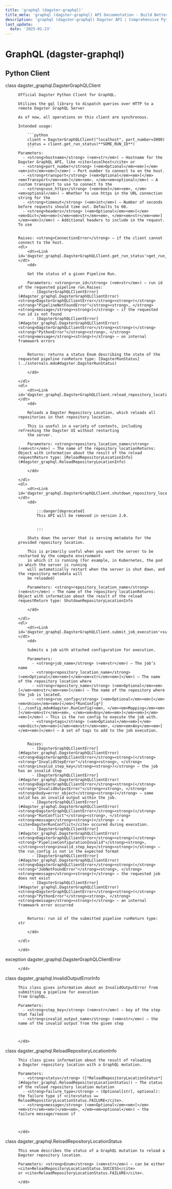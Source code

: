 ```yaml
---
title: 'graphql (dagster-graphql)'
title_meta: 'graphql (dagster-graphql) API Documentation - Build Better Data Pipelines | Python Reference Documentation for Dagster'
description: 'graphql (dagster-graphql) Dagster API | Comprehensive Python API documentation for Dagster, the data orchestration platform. Learn how to build, test, and maintain data pipelines with our detailed guides and examples.'
last_update:
  date: '2025-01-23'
---
```


<div class="section" id="graphql-dagster-graphql">


# GraphQL (dagster-graphql)

<div class="section" id="python-client">

## Python Client

<dl>
    <dt><Link id='dagster_graphql.DagsterGraphQLClient'>class dagster_graphql.DagsterGraphQLClient</Link></dt>
    <dd>

    Official Dagster Python Client for GraphQL.

    Utilizes the gql library to dispatch queries over HTTP to a remote Dagster GraphQL Server

    As of now, all operations on this client are synchronous.

    Intended usage:

        ```python
        client = DagsterGraphQLClient("localhost", port_number=3000)
        status = client.get_run_status(**SOME_RUN_ID**)
        ```
    Parameters: 
      - <strong>hostname</strong> (<em>str</em>) – Hostname for the Dagster GraphQL API, like <cite>localhost</cite> or
      - <strong>port_number</strong> (<em>Optional</em><em>[</em><em>int</em><em>]</em>) – Port number to connect to on the host.
      - <strong>transport</strong> (<em>Optional</em><em>[</em><em>Transport</em><em>]</em><em>, </em><em>optional</em>) – A custom transport to use to connect to the
      - <strong>use_https</strong> (<em>bool</em><em>, </em><em>optional</em>) – Whether to use https in the URL connection string for the
      - <strong>timeout</strong> (<em>int</em>) – Number of seconds before requests should time out. Defaults to 60.
      - <strong>headers</strong> (<em>Optional</em><em>[</em><em>Dict</em><em>[</em><em>str</em><em>, </em><em>str</em><em>]</em><em>]</em>) – Additional headers to include in the request. To use


    Raises: <strong>ConnectionError</strong> – if the client cannot connect to the host.
    <dl>
        <dt><Link id='dagster_graphql.DagsterGraphQLClient.get_run_status'>get_run_status</Link></dt>
        <dd>

        Get the status of a given Pipeline Run.

        Parameters: <strong>run_id</strong> (<em>str</em>) – run id of the requested pipeline run.Raises: 
          - [DagsterGraphQLClientError](#dagster_graphql.DagsterGraphQLClientError)<strong>DagsterGraphQLClientError</strong><strong>(</strong><strong>"PipelineNotFoundError"</strong><strong>, </strong><strong>message</strong><strong>)</strong> – if the requested run id is not found
          - [DagsterGraphQLClientError](#dagster_graphql.DagsterGraphQLClientError)<strong>DagsterGraphQLClientError</strong><strong>(</strong><strong>"PythonError"</strong><strong>, </strong><strong>message</strong><strong>)</strong> – on internal framework errors


        Returns: returns a status Enum describing the state of the requested pipeline runReturn type: [DagsterRunStatus](../internals.mdx#dagster.DagsterRunStatus)

        </dd>

    </dl>
    <dl>
        <dt><Link id='dagster_graphql.DagsterGraphQLClient.reload_repository_location'>reload_repository_location</Link></dt>
        <dd>

        Reloads a Dagster Repository Location, which reloads all repositories in that repository location.

        This is useful in a variety of contexts, including refreshing the Dagster UI without restarting
        the server.

        Parameters: <strong>repository_location_name</strong> (<em>str</em>) – The name of the repository locationReturns: Object with information about the result of the reload requestReturn type: [ReloadRepositoryLocationInfo](#dagster_graphql.ReloadRepositoryLocationInfo)

        </dd>

    </dl>
    <dl>
        <dt><Link id='dagster_graphql.DagsterGraphQLClient.shutdown_repository_location'>shutdown_repository_location</Link></dt>
        <dd>

            :::danger[deprecated]
            This API will be removed in version 2.0.


            :::

        Shuts down the server that is serving metadata for the provided repository location.

        This is primarily useful when you want the server to be restarted by the compute environment
        in which it is running (for example, in Kubernetes, the pod in which the server is running
        will automatically restart when the server is shut down, and the repository metadata will
        be reloaded)

        Parameters: <strong>repository_location_name</strong> (<em>str</em>) – The name of the repository locationReturns: Object with information about the result of the reload requestReturn type: ShutdownRepositoryLocationInfo

        </dd>

    </dl>
    <dl>
        <dt><Link id='dagster_graphql.DagsterGraphQLClient.submit_job_execution'>submit_job_execution</Link></dt>
        <dd>

        Submits a job with attached configuration for execution.

        Parameters: 
          - <strong>job_name</strong> (<em>str</em>) – The job’s name
          - <strong>repository_location_name</strong> (<em>Optional</em><em>[</em><em>str</em><em>]</em>) – The name of the repository location where
          - <strong>repository_name</strong> (<em>Optional</em><em>[</em><em>str</em><em>]</em>) – The name of the repository where the job is located.
          - <strong>run_config</strong> (<em>Optional</em><em>[</em><em>Union</em><em>[</em>[*RunConfig*](../config.mdx#dagster.RunConfig)<em>, </em><em>Mapping</em><em>[</em><em>str</em><em>, </em><em>Any</em><em>]</em><em>]</em><em>]</em>) – This is the run config to execute the job with.
          - <strong>tags</strong> (<em>Optional</em><em>[</em><em>Dict</em><em>[</em><em>str</em><em>, </em><em>Any</em><em>]</em><em>]</em>) – A set of tags to add to the job execution.


        Raises: 
          - [DagsterGraphQLClientError](#dagster_graphql.DagsterGraphQLClientError)<strong>DagsterGraphQLClientError</strong><strong>(</strong><strong>"InvalidStepError"</strong><strong>, </strong><strong>invalid_step_key</strong><strong>)</strong> – the job has an invalid step
          - [DagsterGraphQLClientError](#dagster_graphql.DagsterGraphQLClientError)<strong>DagsterGraphQLClientError</strong><strong>(</strong><strong>"InvalidOutputError"</strong><strong>, </strong><strong>body=error_object</strong><strong>)</strong> – some solid has an invalid output within the job.
          - [DagsterGraphQLClientError](#dagster_graphql.DagsterGraphQLClientError)<strong>DagsterGraphQLClientError</strong><strong>(</strong><strong>"RunConflict"</strong><strong>, </strong><strong>message</strong><strong>)</strong> – a <cite>DagsterRunConflict</cite> occured during execution.
          - [DagsterGraphQLClientError](#dagster_graphql.DagsterGraphQLClientError)<strong>DagsterGraphQLClientError</strong><strong>(</strong><strong>"PipelineConfigurationInvalid"</strong><strong>, </strong><strong>invalid_step_key</strong><strong>)</strong> – the run_config is not in the expected format
          - [DagsterGraphQLClientError](#dagster_graphql.DagsterGraphQLClientError)<strong>DagsterGraphQLClientError</strong><strong>(</strong><strong>"JobNotFoundError"</strong><strong>, </strong><strong>message</strong><strong>)</strong> – the requested job does not exist
          - [DagsterGraphQLClientError](#dagster_graphql.DagsterGraphQLClientError)<strong>DagsterGraphQLClientError</strong><strong>(</strong><strong>"PythonError"</strong><strong>, </strong><strong>message</strong><strong>)</strong> – an internal framework error occurred


        Returns: run id of the submitted pipeline runReturn type: str

        </dd>

    </dl>

    </dd>

</dl>
<dl>
    <dt><Link id='dagster_graphql.DagsterGraphQLClientError'>exception dagster_graphql.DagsterGraphQLClientError</Link></dt>
    <dd>

    </dd>

</dl>
<dl>
    <dt><Link id='dagster_graphql.InvalidOutputErrorInfo'>class dagster_graphql.InvalidOutputErrorInfo</Link></dt>
    <dd>

    This class gives information about an InvalidOutputError from submitting a pipeline for execution
    from GraphQL.

    Parameters: 
      - <strong>step_key</strong> (<em>str</em>) – key of the step that failed
      - <strong>invalid_output_name</strong> (<em>str</em>) – the name of the invalid output from the given step



    </dd>

</dl>
<dl>
    <dt><Link id='dagster_graphql.ReloadRepositoryLocationInfo'>class dagster_graphql.ReloadRepositoryLocationInfo</Link></dt>
    <dd>

    This class gives information about the result of reloading
    a Dagster repository location with a GraphQL mutation.

    Parameters: 
      - <strong>status</strong> ([*ReloadRepositoryLocationStatus*](#dagster_graphql.ReloadRepositoryLocationStatus)) – The status of the reload repository location mutation
      - <strong>failure_type</strong> – (Optional[str], optional): the failure type if <cite>status == ReloadRepositoryLocationStatus.FAILURE</cite>.
      - <strong>message</strong> (<em>Optional</em><em>[</em><em>str</em><em>]</em><em>, </em><em>optional</em>) – the failure message/reason if



    </dd>

</dl>
<dl>
    <dt><Link id='dagster_graphql.ReloadRepositoryLocationStatus'>class dagster_graphql.ReloadRepositoryLocationStatus</Link></dt>
    <dd>

    This enum describes the status of a GraphQL mutation to reload a Dagster repository location.

    Parameters: <strong>Enum</strong> (<em>str</em>) – can be either <cite>ReloadRepositoryLocationStatus.SUCCESS</cite>
    or <cite>ReloadRepositoryLocationStatus.FAILURE</cite>.

    </dd>

</dl>
</div></div>
